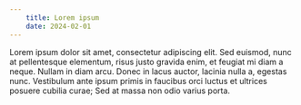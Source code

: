 ```yaml
---
    title: Lorem ipsum
    date: 2024-02-01
---
```


Lorem ipsum dolor sit amet, consectetur adipiscing elit. Sed euismod, nunc at pellentesque elementum, risus justo gravida enim, et feugiat mi diam a neque. Nullam in diam arcu. Donec in lacus auctor, lacinia nulla a, egestas nunc. Vestibulum ante ipsum primis in faucibus orci luctus et ultrices posuere cubilia curae; Sed at massa non odio varius porta.

